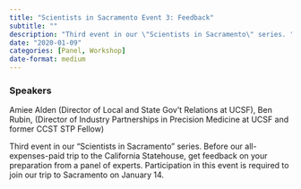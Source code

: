 ```yaml
---
title: "Scientists in Sacramento Event 3: Feedback"
subtitle: ""
description: "Third event in our \"Scientists in Sacramento\" series. "
date: "2020-01-09"
categories: [Panel, Workshop]
date-format: medium 
---
```


### Speakers  
Amiee Alden (Director of Local and State Gov't Relations at UCSF), Ben Rubin, (Director of Industry Partnerships in Precision Medicine at UCSF and former CCST STP Fellow)

Third event in our "Scientists in Sacramento" series. Before our all-expenses-paid trip to the California Statehouse, get feedback on your preparation from a panel of experts. Participation in this event is required to join our trip to Sacramento on January 14.

